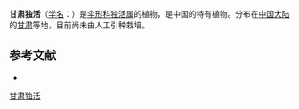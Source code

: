 {{NoteTA|G1=LS}}
{{Speciesbox
| name = 甘肃独活
| status = 
| status_system = 
| image = 
| genus = Heracleum
| species = kansuense
| authority = Diels
}}

'''甘肃独活'''（[[学名|学名]]：{{lang|la|''Heracleum kansuense''}}）是[[伞形科|伞形科]][[独活属|独活属]]的植物，是中国的特有植物。分布在[[中国大陆|中国大陆]]的[[甘肃|甘肃]]等地，目前尚未由人工引种栽培。

== 参考文献 ==
<div class="references-small">
* {{cite web| url =http://www.bioinfo.cn/db05/KmzwSpecies.php?action=view&id=22840| title =甘肃独活| work =《中国高等植物数据库全库》| publisher =中国科学院微生物研究所| author =昆明植物研究所| accessdate =2009-02-25| deadurl =yes| archiveurl =https://web.archive.org/web/20160305025447/http://www.bioinfo.cn/db05/KmzwSpecies.php?action=view&id=22840| archivedate =2016-03-05}}
</div>
{{Taxonbar|from=Q15231771}}

[[Category:独活属|甘肃独活]]


{{Apiales-stub}}